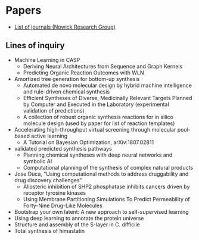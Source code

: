 # Papers

- [List of journals (Nowick Research Group)](https://www.chem.uci.edu/~jsnowick/groupweb/nowick-group-links.html)

## Lines of inquiry
- Machine Learning in CASP
  - Deriving Neural Architectures from Sequence and Graph Kernels
  - Predicting Organic Reaction Outcomes with WLN
- Amortized tree generation for bottom-up synthesis
  - Automated de novo molecular design by hybrid machine intelligence and rule-driven chemical synthesis
  - Efficient Syntheses of Diverse, Medicinally Relevant Targets Planned by Computer and Executed in the Laboratory (experimental validation of predictions)
  - A collection of robust organic synthesis reactions for in silico molecule design (used by paper for list of reaction templates)
- Accelerating high-throughput virtual screening through molecular pool-based active learning
  - A Tutorial on Bayesian Optimization, arXiv:1807.02811
- validated predicted synthesis pathways
  - Planning chemical syntheses with deep neural networks and symbolic AI
  - Computational planning of the synthesis of complex natural products
- Jose Duca, "Using computational methods to address druggability and drug discovery challenges"
  - Allosteric inhibition of SHP2 phosphatase inhibits cancers driven by receptor tyrosine kinases
  - Using Membrane Partitioning Simulations To Predict Permeability of Forty-Nine Drug-Like Molecules
- Bootstrap your own latent: A new approach to self-supervised learning
- Using deep learning to annotate the protein universe
- Structure and assembly of the S-layer in C. difficile
- Total synthesis of himastatin